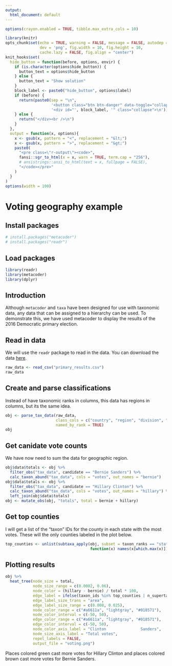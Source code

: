 ```yaml
---
output:
  html_document: default
---
```


```r
options(crayon.enabled = TRUE, tibble.max_extra_cols = 10)

library(knitr)
opts_chunk$set(echo = TRUE, warning = FALSE, message = FALSE, autodep = TRUE,
               dev = 'png', fig.width = 10, fig.height = 10,
               cache.lazy = FALSE, fig.align = "center")
knit_hooks$set(
  hide_button = function(before, options, envir) {
    if (is.character(options$hide_button)) {
      button_text = options$hide_button
    } else {
      button_text = "Show solution"
    }
    block_label <- paste0("hide_button", options$label)
    if (before) {
      return(paste0(sep = "\n",
                    '<button class="btn btn-danger" data-toggle="collapse" data-target="#', block_label, '"> ', button_text, ' </button>\n',
                    '<div id="', block_label, '" class="collapse">\n'))
    } else {
      return("</div><br />\n")
    }
  },
  output = function(x, options){
    x <- gsub(x, pattern = "<", replacement = "&lt;")
    x <- gsub(x, pattern = ">", replacement = "&gt;")
    paste0(
      "<pre class=\"r-output\"><code>",
      fansi::sgr_to_html(x = x, warn = TRUE, term.cap = "256"),
      # ansistrings::ansi_to_html(text = x, fullpage = FALSE),
      "</code></pre>"
    )
  }
)
options(width = 100)
```

# Voting geography example


## Install packages

```r
# install.packages("metacoder")
# install.packages("readr")
```

## Load packages

```r
library(readr)
library(metacoder)
library(dplyr)
```


## Introduction

Although `metacoder` and `taxa` have been designed for use with taxonomic data, any data that can be assigned to a hierarchy can be used. 
To demonstrate this, we have used metacoder to display the results of the 2016 Democratic primary election. 

## Read in data

We will use the `readr` package to read in the data.
You can download the data [here](primary_results.csv).

```r
raw_data <- read_csv("primary_results.csv")
raw_data
```

## Create and parse classifications

Instead of have taxonomic ranks in columns, this data has regions in columns, but its the same idea.

```r
obj <- parse_tax_data(raw_data,
                      class_cols = c("country", "region", "division", "state", "county"),
                      named_by_rank = TRUE)
obj
```

## Get canidate vote counts

We have now need to sum the data for geographic region.

```r
obj$data$totals <- obj %>%
  filter_obs("tax_data", candidate == "Bernie Sanders") %>%
  calc_taxon_abund("tax_data", cols = "votes", out_names = "bernie")
obj$data$totals <- obj %>%
  filter_obs("tax_data", candidate == "Hillary Clinton") %>%
  calc_taxon_abund("tax_data", cols = "votes", out_names = "hillary") %>%
  left_join(obj$data$totals)
obj <- mutate_obs(obj, "totals", total = bernie + hillary)
```

## Get top counties

I will get a list of the "taxon" IDs for the county in each state with the most votes.
These will the only counties labeled in the plot below.

```r
top_counties <- unlist(subtaxa_apply(obj, subset = taxon_ranks == "state", value = "total",
                                     function(x) names(x[which.max(x)])))
```

## Plotting results

```r
obj %>%
  heat_tree(node_size = total,
            node_size_range = c(0.0002, 0.06),
            node_color = (hillary - bernie) / total * 100,
            edge_label = ifelse(taxon_ids %in% top_counties | n_supertaxa <= 3, taxon_names, ""),
            edge_label_size_trans = "area",
            edge_label_size_range = c(0.008, 0.025),
            node_color_range = c("#a6611a", "lightgray", "#018571"),
            node_color_interval = c(-50, 50),
            edge_color_range = c("#a6611a", "lightgray", "#018571"),
            edge_color_interval = c(-50, 50),
            node_color_axis_label = "Clinton               Sanders",
            node_size_axis_label = "Total votes",
            repel_labels = FALSE,
            output_file = "voting.png")
```

Places colored green cast more votes for Hillary Clinton and places colored brown cast more votes for Bernie Sanders.